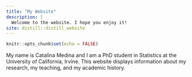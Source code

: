 ```yaml
---
title: "My Website"
description: |
  Welcome to the website. I hope you enjoy it!
site: distill::distill_website
---
```


```r
knitr::opts_chunk$set(echo = FALSE)
```

My name is Catalina Medina and I am a PhD student in Statistics at the University of California, Irvine. This website displays information about my research, my teaching, and my academic history.
